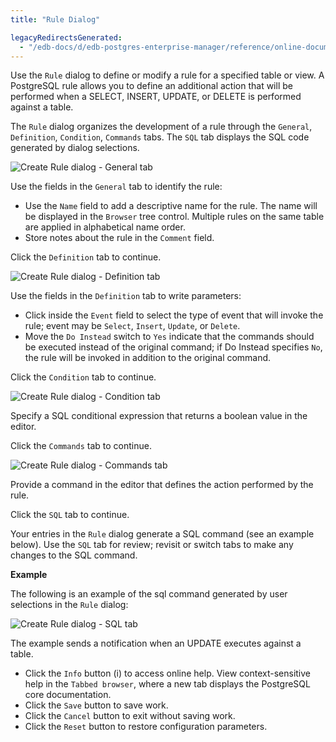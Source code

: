 ```yaml
---
title: "Rule Dialog"

legacyRedirectsGenerated:
  - "/edb-docs/d/edb-postgres-enterprise-manager/reference/online-documentation/8.0/rule_dialog.html"
---
```


<div id="rule_dialog" class="registered_link"></div>

Use the `Rule` dialog to define or modify a rule for a specified table or view. A PostgreSQL rule allows you to define an additional action that will be performed when a SELECT, INSERT, UPDATE, or DELETE is performed against a table.

The `Rule` dialog organizes the development of a rule through the `General`, `Definition`, `Condition`, `Commands` tabs. The `SQL` tab displays the SQL code generated by dialog selections.

![Create Rule dialog - General tab](../../images/rule_general.png)

Use the fields in the `General` tab to identify the rule:

-   Use the `Name` field to add a descriptive name for the rule. The name will be displayed in the `Browser` tree control. Multiple rules on the same table are applied in alphabetical name order.
-   Store notes about the rule in the `Comment` field.

Click the `Definition` tab to continue.

![Create Rule dialog - Definition tab](../../images/rule_definition.png)

Use the fields in the `Definition` tab to write parameters:

-   Click inside the `Event` field to select the type of event that will invoke the rule; event may be `Select`, `Insert`, `Update`, or `Delete`.
-   Move the `Do Instead` switch to `Yes` indicate that the commands should be executed instead of the original command; if Do Instead specifies `No`, the rule will be invoked in addition to the original command.

Click the `Condition` tab to continue.

![Create Rule dialog - Condition tab](../../images/rule_condition.png)

Specify a SQL conditional expression that returns a boolean value in the editor.

Click the `Commands` tab to continue.

![Create Rule dialog - Commands tab](../../images/rule_commands.png)

Provide a command in the editor that defines the action performed by the rule.

Click the `SQL` tab to continue.

Your entries in the `Rule` dialog generate a SQL command (see an example below). Use the `SQL` tab for review; revisit or switch tabs to make any changes to the SQL command.

**Example**

The following is an example of the sql command generated by user selections in the `Rule` dialog:

![Create Rule dialog - SQL tab](../../images/rule_sql.png)

The example sends a notification when an UPDATE executes against a table.

-   Click the `Info` button (i) to access online help. View context-sensitive help in the `Tabbed browser`, where a new tab displays the PostgreSQL core documentation.
-   Click the `Save` button to save work.
-   Click the `Cancel` button to exit without saving work.
-   Click the `Reset` button to restore configuration parameters.
